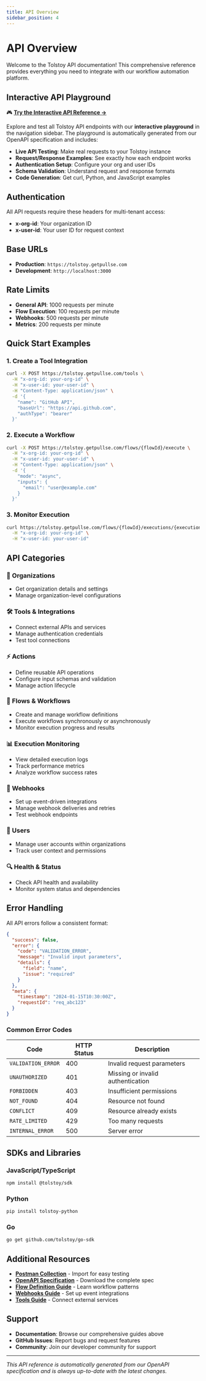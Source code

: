 ```yaml
---
title: API Overview
sidebar_position: 4
---
```


# API Overview

Welcome to the Tolstoy API documentation! This comprehensive reference provides everything you need to integrate with our workflow automation platform.

## Interactive API Playground

🎮 **[Try the Interactive API Reference →](#interactive-api-reference)**

Explore and test all Tolstoy API endpoints with our **interactive playground** in the navigation sidebar. The playground is automatically generated from our OpenAPI specification and includes:

- **Live API Testing**: Make real requests to your Tolstoy instance
- **Request/Response Examples**: See exactly how each endpoint works  
- **Authentication Setup**: Configure your org and user IDs
- **Schema Validation**: Understand request and response formats
- **Code Generation**: Get curl, Python, and JavaScript examples

## Authentication

All API requests require these headers for multi-tenant access:

- **x-org-id**: Your organization ID
- **x-user-id**: Your user ID for request context

## Base URLs

- **Production**: `https://tolstoy.getpullse.com`
- **Development**: `http://localhost:3000`

## Rate Limits

- **General API**: 1000 requests per minute
- **Flow Execution**: 100 requests per minute  
- **Webhooks**: 500 requests per minute
- **Metrics**: 200 requests per minute

## Quick Start Examples

### 1. Create a Tool Integration
```bash
curl -X POST https://tolstoy.getpullse.com/tools \
  -H "x-org-id: your-org-id" \
  -H "x-user-id: your-user-id" \
  -H "Content-Type: application/json" \
  -d '{
    "name": "GitHub API",
    "baseUrl": "https://api.github.com",
    "authType": "bearer"
  }'
```

### 2. Execute a Workflow
```bash
curl -X POST https://tolstoy.getpullse.com/flows/{flowId}/execute \
  -H "x-org-id: your-org-id" \
  -H "x-user-id: your-user-id" \
  -H "Content-Type: application/json" \
  -d '{
    "mode": "async",
    "inputs": {
      "email": "user@example.com"
    }
  }'
```

### 3. Monitor Execution
```bash
curl https://tolstoy.getpullse.com/flows/{flowId}/executions/{executionId} \
  -H "x-org-id: your-org-id" \
  -H "x-user-id: your-user-id"
```

## API Categories

### 🏢 Organizations
- Get organization details and settings
- Manage organization-level configurations

### 🛠️ Tools & Integrations  
- Connect external APIs and services
- Manage authentication credentials
- Test tool connections

### ⚡ Actions
- Define reusable API operations
- Configure input schemas and validation
- Manage action lifecycle

### 🔄 Flows & Workflows
- Create and manage workflow definitions
- Execute workflows synchronously or asynchronously
- Monitor execution progress and results

### 📊 Execution Monitoring
- View detailed execution logs
- Track performance metrics
- Analyze workflow success rates

### 🔗 Webhooks
- Set up event-driven integrations
- Manage webhook deliveries and retries
- Test webhook endpoints

### 👤 Users
- Manage user accounts within organizations
- Track user context and permissions

### 🔍 Health & Status
- Check API health and availability
- Monitor system status and dependencies

## Error Handling

All API errors follow a consistent format:

```json
{
  "success": false,
  "error": {
    "code": "VALIDATION_ERROR",
    "message": "Invalid input parameters",
    "details": {
      "field": "name", 
      "issue": "required"
    }
  },
  "meta": {
    "timestamp": "2024-01-15T10:30:00Z",
    "requestId": "req_abc123"
  }
}
```

### Common Error Codes

| Code | HTTP Status | Description |
|------|-------------|-------------|
| `VALIDATION_ERROR` | 400 | Invalid request parameters |
| `UNAUTHORIZED` | 401 | Missing or invalid authentication |
| `FORBIDDEN` | 403 | Insufficient permissions |
| `NOT_FOUND` | 404 | Resource not found |
| `CONFLICT` | 409 | Resource already exists |
| `RATE_LIMITED` | 429 | Too many requests |
| `INTERNAL_ERROR` | 500 | Server error |

## SDKs and Libraries

### JavaScript/TypeScript
```bash
npm install @tolstoy/sdk
```

### Python
```bash
pip install tolstoy-python
```

### Go
```bash
go get github.com/tolstoy/go-sdk
```

## Additional Resources

- **[Postman Collection](https://tolstoy.getpullse.com/docs/postman-collection.json)** - Import for easy testing
- **[OpenAPI Specification](../openapi.json)** - Download the complete spec
- **[Flow Definition Guide](/flow-definition)** - Learn workflow patterns
- **[Webhooks Guide](/webhooks)** - Set up event integrations
- **[Tools Guide](/tools)** - Connect external services

## Support

- **Documentation**: Browse our comprehensive guides above
- **GitHub Issues**: Report bugs and request features  
- **Community**: Join our developer community for support

---

*This API reference is automatically generated from our OpenAPI specification and is always up-to-date with the latest changes.*